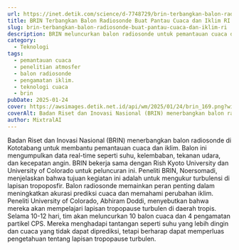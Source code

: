 ```yaml
---
url: https://inet.detik.com/science/d-7748729/brin-terbangkan-balon-radiosonde-buat-pantau-cuaca-dan-iklim-ri
title: BRIN Terbangkan Balon Radiosonde Buat Pantau Cuaca dan Iklim RI
slug: brin-terbangkan-balon-radiosonde-buat-pantau-cuaca-dan-iklim-ri
description: BRIN meluncurkan balon radiosonde untuk pemantauan cuaca dan iklim. Balon tersebut memungkinkan pengumpulan data cuaca yang akurat dan real-time.
category:
  - Teknologi
tags:
  - pemantauan cuaca
  - penelitian atmosfer
  - balon radiosonde
  - pengamatan iklim.
  - teknologi cuaca
  - brin
pubDate: 2025-01-24
cover: https://awsimages.detik.net.id/api/wm/2025/01/24/brin_169.png?wid=54&w=650&v=1&t=jpeg
coverAlt: Badan Riset dan Inovasi Nasional (BRIN) menerbangkan balon radiosonde untuk membantu pemantauan cuaca dan iklim nasional. Foto BRIN
author: MixtralAI
---
```

Badan Riset dan Inovasi Nasional (BRIN) menerbangkan balon radiosonde di Kototabang untuk membantu pemantauan cuaca dan iklim. Balon ini mengumpulkan data real-time seperti suhu, kelembaban, tekanan udara, dan kecepatan angin. BRIN bekerja sama dengan Rish Kyoto University dan University of Colorado untuk peluncuran ini. Peneliti BRIN, Noersomadi, menjelaskan bahwa tujuan kegiatan ini adalah untuk mengukur turbulensi di lapisan tropoposfir. Balon radiosonde memainkan peran penting dalam meningkatkan akurasi prediksi cuaca dan memahami perubahan iklim. Peneliti University of Colorado, Abhiram Doddi, menyebutkan bahwa mereka akan mempelajari lapisan tropopause turbulen di daerah tropis. Selama 10-12 hari, tim akan meluncurkan 10 balon cuaca dan 4 pengamatan partikel CPS. Mereka menghadapi tantangan seperti suhu yang lebih dingin dan cuaca yang tidak dapat diprediksi, tetapi berharap dapat memperluas pengetahuan tentang lapisan tropopause turbulen.
